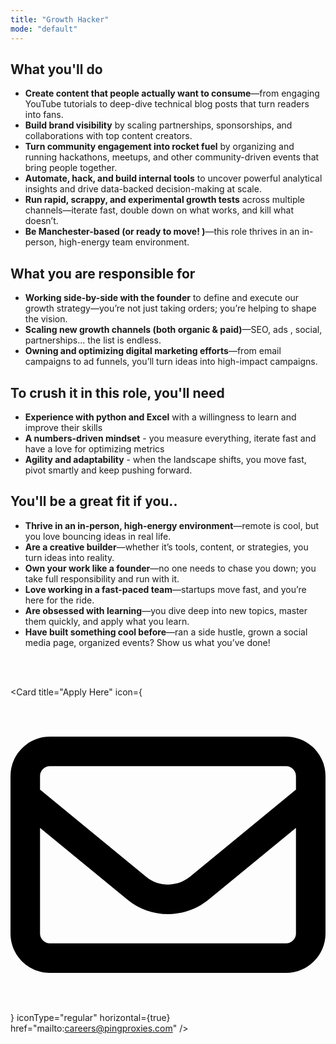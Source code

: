```yaml
---
title: "Growth Hacker"
mode: "default"
---
```


## What you'll do

- **Create content that people actually want to consume**—from engaging YouTube tutorials to deep-dive technical blog posts that turn readers into fans.
- **Build brand visibility** by scaling partnerships, sponsorships, and collaborations with top content creators.
- **Turn community engagement into rocket fuel** by organizing and running hackathons, meetups, and other community-driven events that bring people together.
- **Automate, hack, and build internal tools** to uncover powerful analytical insights and drive data-backed decision-making at scale.
- **Run rapid, scrappy, and experimental growth tests** across multiple channels—iterate fast, double down on what works, and kill what doesn’t.
- **Be Manchester-based (or ready to move! )**—this role thrives in an in-person, high-energy team environment.

## What you are responsible for 

- **Working side-by-side with the founder** to define and execute our growth strategy—you’re not just taking orders; you’re helping to shape the vision.
- **Scaling new growth channels (both organic & paid)**—SEO, ads , social, partnerships... the list is endless.
- **Owning and optimizing digital marketing efforts**—from email campaigns to ad funnels, you’ll turn ideas into high-impact campaigns.

## To crush it in this role, you'll need 

- **Experience with python and Excel** with a willingness to learn and improve their skills 
- **A numbers-driven mindset** - you measure everything, iterate fast and have a love for optimizing metrics 
- **Agility and adaptability** - when the landscape shifts, you move fast, pivot smartly and keep pushing forward. 

## You'll be a great fit if you..

- **Thrive in an in-person, high-energy environment**—remote is cool, but you love bouncing ideas in real life.
- **Are a creative builder**—whether it’s tools, content, or strategies, you turn ideas into reality.
- **Own your work like a founder**—no one needs to chase you down; you take full responsibility and run with it.
- **Love working in a fast-paced team**—startups move fast, and you’re here for the ride.
- **Are obsessed with learning**—you dive deep into new topics, master them quickly, and apply what you learn.
- **Have built something cool before**—ran a side hustle, grown a social media page, organized events? Show us what you’ve done!

<br />
<br />

<Card
  title="Apply Here"
  icon={
    <svg xmlns="http://www.w3.org/2000/svg" viewBox="0 0 512 512" >
      {/* Font Awesome Free 6.7.2 by @fontawesome */}
      <path d="M64 112c-8.8 0-16 7.2-16 16l0 22.1L220.5 291.7c20.7 17 50.4 17 71.1 0L464 150.1l0-22.1c0-8.8-7.2-16-16-16L64 112zM48 212.2L48 384c0 8.8 7.2 16 16 16l384 0c8.8 0 16-7.2 16-16l0-171.8L322 328.8c-38.4 31.5-93.7 31.5-132 0L48 212.2zM0 128C0 92.7 28.7 64 64 64l384 0c35.3 0 64 28.7 64 64l0 256c0 35.3-28.7 64-64 64L64 448c-35.3 0-64-28.7-64-64L0 128z" />
    </svg>
  }
  iconType="regular"
  horizontal={true}
  href="mailto:careers@pingproxies.com"
/>

